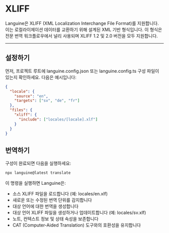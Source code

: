 # XLIFF

Languine은 XLIFF (XML Localization Interchange File Format)를 지원합니다. 이는 로컬라이제이션 데이터를 교환하기 위해 설계된 XML 기반 형식입니다. 이 형식은 전문 번역 워크플로우에서 널리 사용되며 XLIFF 1.2 및 2.0 버전을 모두 지원합니다.

---

## 설정하기

먼저, 프로젝트 루트에 languine.config.json 또는 languine.config.ts 구성 파일이 있는지 확인하세요. 다음은 예시입니다:

```json
{
  "locale": {
    "source": "en",
    "targets": ["sv", "de", "fr"]
  },
  "files": {
    "xliff": {
      "include": ["locales/[locale].xlf"]
    }
  }
}
```

## 번역하기

구성이 완료되면 다음을 실행하세요:

```bash
npx languine@latest translate
```

이 명령을 실행하면 Languine은:

- 소스 XLIFF 파일을 로드합니다 (예: locales/en.xlf)
- 새로운 또는 수정된 번역 단위를 감지합니다
- 대상 언어에 대한 번역을 생성합니다
- 대상 언어 XLIFF 파일을 생성하거나 업데이트합니다 (예: locales/sv.xlf)
- 노트, 컨텍스트 정보 및 상태 속성을 보존합니다
- CAT (Computer-Aided Translation) 도구와의 호환성을 유지합니다
